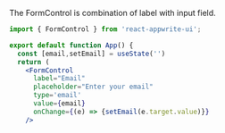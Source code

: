 The FormControl is combination of label with input field. 

```jsx
import { FormControl } from 'react-appwrite-ui';

export default function App() {
  const [email,setEmail] = useState('')
  return (
    <FormControl
      label="Email"
      placeholder="Enter your email"
      type='email'
      value={email}
      onChange={(e) => {setEmail(e.target.value)}}
    />
```